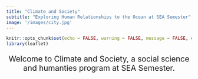 ```yaml
---
title: "Climate and Society"
subtitle: "Exploring Human Relationships to the Ocean at SEA Semester"
image: '/images/city.jpg'
---
```


```r
knitr::opts_chunk$set(echo = FALSE, warning = FALSE, message = FALSE, error = FALSE)
library(leaflet)
```

<p style = "font-size: 150%; text-align: center">Welcome to Climate and Society, a social science and humanties program at SEA Semester.</h4>


<!-- <div class="row-full" style="height: 500px;"> -->

<!-- ```{r, out.width="100%", out.height= "100%"} -->
<!-- leaflet(options = leafletOptions(zoomControl = FALSE, -->
<!--                                  maxZoom = 9, -->
<!--                                  minZoom = 9)) %>% -->
<!--   addProviderTiles("Esri.OceanBasemap") %>% -->
<!--    setView(-70.2, 41.6, zoom = 9) -->
<!-- ``` -->

<!-- </div> -->